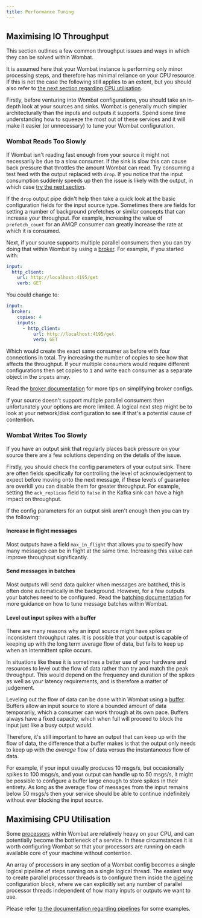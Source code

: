 ```yaml
---
title: Performance Tuning
---
```


## Maximising IO Throughput

This section outlines a few common throughput issues and ways in which they can be solved within Wombat.

It is assumed here that your Wombat instance is performing only minor processing steps, and therefore has minimal reliance on your CPU resource. If this is not the case the following still applies to an extent, but you should also refer to [the next section regarding CPU utilisation](#maximising-cpu-utilisation).

Firstly, before venturing into Wombat configurations, you should take an in-depth look at your sources and sinks. Wombat is generally much simpler architecturally than the inputs and outputs it supports. Spend some time understanding how to squeeze the most out of these services and it will make it easier (or unnecessary) to tune your Wombat configuration.

### Wombat Reads Too Slowly

If Wombat isn't reading fast enough from your source it might not necessarily be due to a slow consumer. If the sink is slow this can cause back pressure that throttles the amount Wombat can read. Try consuming a test feed with the output replaced with `drop`. If you notice that the input consumption suddenly speeds up then the issue is likely with the output, in which case [try the next section](#wombat-writes-too-slowly).

If the `drop` output pipe didn't help then take a quick look at the basic configuration fields for the input source type. Sometimes there are fields for setting a number of background prefetches or similar concepts that can increase your throughput. For example, increasing the value of `prefetch_count` for an AMQP consumer can greatly increase the rate at which it is consumed.

Next, if your source supports multiple parallel consumers then you can try doing that within Wombat by using a [broker][broker-input]. For example, if you started with:

```yaml
input:
  http_client:
    url: http://localhost:4195/get
    verb: GET
```

You could change to:

```yaml
input:
  broker:
    copies: 4
    inputs:
      - http_client:
          url: http://localhost:4195/get
          verb: GET
```

Which would create the exact same consumer as before with four connections in total. Try increasing the number of copies to see how that affects the throughput. If your multiple consumers would require different configurations then set copies to `1` and write each consumer as a separate object in the `inputs` array.

Read the [broker documentation][broker-input] for more tips on simplifying broker configs.

If your source doesn't support multiple parallel consumers then unfortunately your options are more limited. A logical next step might be to look at your network/disk configuration to see if that's a potential cause of contention.

### Wombat Writes Too Slowly

If you have an output sink that regularly places back pressure on your source there are a few solutions depending on the details of the issue.

Firstly, you should check the config parameters of your output sink. There are often fields specifically for controlling the level of acknowledgement to expect before moving onto the next message, if these levels of guarantee are overkill you can disable them for greater throughput. For example, setting the `ack_replicas` field to `false` in the Kafka sink can have a high impact on throughput.

If the config parameters for an output sink aren't enough then you can try the following:

#### Increase in flight messages

Most outputs have a field `max_in_flight` that allows you to specify how many messages can be in flight at the same time. Increasing this value can improve throughput significantly.

#### Send messages in batches

Most outputs will send data quicker when messages are batched, this is often done automatically in the background. However, for a few outputs your batches need to be configured. Read the [batching documentation][batching] for more guidance on how to tune message batches within Wombat.

#### Level out input spikes with a buffer

There are many reasons why an input source might have spikes or inconsistent throughput rates. It is possible that your output is capable of keeping up with
the long term average flow of data, but fails to keep up when an intermittent spike occurs.

In situations like these it is sometimes a better use of your hardware and resources to level out the flow of data rather than try and match the peak throughput. This would depend on the frequency and duration of the spikes as well as your latency requirements, and is therefore a matter of judgement.

Leveling out the flow of data can be done within Wombat using a [buffer][buffers]. Buffers allow an input source to store a bounded amount of data temporarily, which a consumer can work through at its own pace. Buffers always have a fixed capacity, which when full will proceed to block the input just like a busy output would.

Therefore, it's still important to have an output that can keep up with the flow of data, the difference that a buffer makes is that the output only needs to keep up with the _average_ flow of data versus the instantaneous flow of data.

For example, if your input usually produces 10 msgs/s, but occasionally spikes to 100 msgs/s, and your output can handle up to 50 msgs/s, it might be possible to configure a buffer large enough to store spikes in their entirety. As long as the average flow of messages from the input remains below 50 msgs/s then your service should be able to continue indefinitely without ever blocking the input source.

## Maximising CPU Utilisation

Some [processors][processors] within Wombat are relatively heavy on your CPU, and can potentially become the bottleneck of a service. In these circumstances it is worth configuring Wombat so that your processors are running on each available core of your machine without contention.

An array of processors in any section of a Wombat config becomes a single logical pipeline of steps running on a single logical thread. The easiest way to create parallel processor threads is to configure them inside the [pipeline][pipeline] configuration block, where we can explicitly set any number of parallel processor threads independent of how many inputs or outputs we want to use.

Please refer [to the documentation regarding pipelines][pipeline] for some examples.

[pipeline]: /docs/configuration/processing_pipelines
[batching]: /docs/configuration/batching
[processors]: /docs/components/processors/about
[buffers]: /docs/components/buffers/about
[broker-input]: /docs/components/inputs/broker
[broker-output]: /docs/components/outputs/broker
